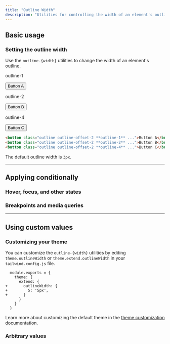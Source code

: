 ```yaml
---
title: "Outline Width"
description: "Utilities for controlling the width of an element's outline."
---
```




## Basic usage

### Setting the outline width

Use the `outline-{width}` utilities to change the width of an element's outline.

<Example>
  <div class="flex flex-col sm:flex-row items-center justify-center gap-8 sm:gap-16 font-bold text-white text-sm text-center">
    <div class="flex flex-col items-center shrink-0">
      <p class="font-medium text-sm text-zinc-500 font-mono text-center mb-3 dark:text-zinc-400">outline-1</p>
      <button class="px-4 py-2 font-semibold text-sm bg-white text-zinc-700 border border-zinc-300 rounded-md shadow-sm outline outline-1 outline-offset-2 outline-zinc-500 dark:bg-zinc-700 dark:text-zinc-200 dark:border-transparent">Button A</button>
    </div>
    <div class="flex flex-col items-center shrink-0">
      <p class="font-medium text-sm text-zinc-500 font-mono text-center mb-3 dark:text-zinc-400">outline-2</p>
      <button class="px-4 py-2 font-semibold text-sm bg-white text-zinc-700 border border-zinc-300 rounded-md shadow-sm outline outline-2 outline-offset-2 outline-zinc-500 dark:bg-zinc-700 dark:text-zinc-200 dark:border-transparent">Button B</button>
    </div>
    <div class="flex flex-col items-center shrink-0">
      <p class="font-medium text-sm text-zinc-500 font-mono text-center mb-3 dark:text-zinc-400">outline-4</p>
      <button class="px-4 py-2 font-semibold text-sm bg-white text-zinc-700 border border-zinc-300 rounded-md shadow-sm outline outline-4 outline-offset-2 outline-zinc-500 dark:bg-zinc-700 dark:text-zinc-200 dark:border-transparent">Button C</button>
    </div>
  </div>
</Example>

```html
<button class="outline outline-offset-2 **outline-1** ...">Button A</button>
<button class="outline outline-offset-2 **outline-2** ...">Button B</button>
<button class="outline outline-offset-2 **outline-4** ...">Button C</button>
```

The default outline width is `3px`.

---

## <Heading ignore>Applying conditionally</Heading>

### <Heading ignore>Hover, focus, and other states</Heading>

<HoverFocusAndOtherStates defaultClass="outline" featuredClass="outline-2" />

### <Heading ignore>Breakpoints and media queries</Heading>

<BreakpointsAndMediaQueries defaultClass="outline" featuredClass="outline-2" />

---

## Using custom values

### Customizing your theme

You can customize the `outline-{width}` utilities by editing `theme.outlineWidth` or `theme.extend.outlineWidth` in your `tailwind.config.js` file.

```diff-js tailwind.config.js
  module.exports = {
    theme: {
      extend: {
+       outlineWidth: {
+         5: '5px',
+       }
      }
    }
  }
```

Learn more about customizing the default theme in the [theme customization](/docs/theme#customizing-the-default-theme) documentation.

### Arbitrary values

<ArbitraryValues property="outline-width" featuredClass="outline-[5px]" />

